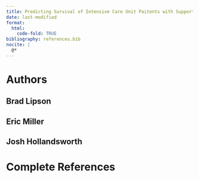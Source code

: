 ```yaml
---
title: Predicting Survival of Intensive Care Unit Paitents with Support Vector Machines
date: last-modified
format:
  html:
    code-fold: TRUE
bibliography: references.bib 
nocite: |
  @*
---
```


# Authors

## Brad Lipson

## Eric Miller

## Josh Hollandsworth

# Complete References
::: {#refs}
:::